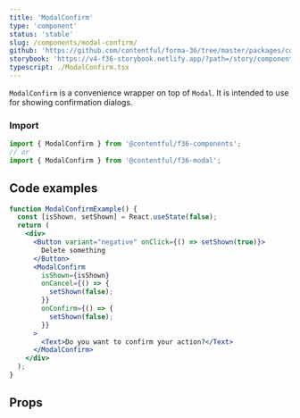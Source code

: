 ```yaml
---
title: 'ModalConfirm'
type: 'component'
status: 'stable'
slug: /components/modal-confirm/
github: 'https://github.com/contentful/forma-36/tree/master/packages/components/modal/src'
storybook: 'https://v4-f36-storybook.netlify.app/?path=/story/components-modal-modalconfirm--basic'
typescript: ./ModalConfirm.tsx
---
```



`ModalConfirm` is a convenience wrapper on top of `Modal`. It is intended to use for showing confirmation dialogs.

### Import

```js static=true
import { ModalConfirm } from '@contentful/f36-components';
// or
import { ModalConfirm } from '@contentful/f36-modal';
```

## Code examples

```jsx
function ModalConfirmExample() {
  const [isShown, setShown] = React.useState(false);
  return (
    <div>
      <Button variant="negative" onClick={() => setShown(true)}>
        Delete something
      </Button>
      <ModalConfirm
        isShown={isShown}
        onCancel={() => {
          setShown(false);
        }}
        onConfirm={() => {
          setShown(false);
        }}
      >
        <Text>Do you want to confirm your action?</Text>
      </ModalConfirm>
    </div>
  );
}
```

## Props

<Props of="ModalConfirm" />
